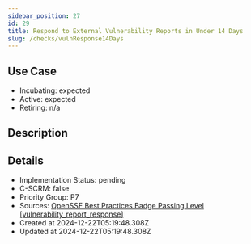 ```yaml
---
sidebar_position: 27
id: 29
title: Respond to External Vulnerability Reports in Under 14 Days
slug: /checks/vulnResponse14Days
---
```


## Use Case
<!-- LEVELS:START -->
- Incubating: expected
- Active: expected
- Retiring: n/a
<!-- LEVELS:END -->

<!-- DESCRIPTION:START -->
## Description
<!-- DESCRIPTION:END -->

<!-- DETAILS:START -->
## Details
- Implementation Status: pending
- C-SCRM: false
- Priority Group: P7
- Sources: [OpenSSF Best Practices Badge Passing Level [vulnerability_report_response]](https://www.bestpractices.dev/en/criteria#0.vulnerability_report_response)
- Created at 2024-12-22T05:19:48.308Z
- Updated at 2024-12-22T05:19:48.308Z
<!-- DETAILS:END -->
